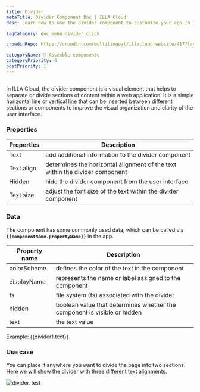 ```yaml
---
title: Divider
metaTitle: Divider Component Doc | ILLA Cloud
desc: Learn how to use the divider component to customize your app in ILLA Cloud.

tagCategory: doc_menu_divider_click

crowdinRepo: https://crowdin.com/multilingual/illacloud-website/417?languages=en&filter=basic&value=0

categoryName: 🧬 Assemble components
categoryPriority: 6
postPriority: 1
---
```


## <h2 hidden>What is Divider?</h2>

In ILLA Cloud, the divider component is a visual element that helps to separate or divide sections of content within a web application. It is a simple horizontal line or vertical line that can be inserted between different sections or components to improve the visual organization and clarity of the user interface.

### Properties

| Properties | Description                                                                  |
| ---------- | ---------------------------------------------------------------------------- |
| Text       | add additional information to the divider component                          |
| Text align | determines the horizontal alignment of the text within the divider component |
| Hidden     | hide the divider component from the user interface                           |
| Text size  | adjust the font size of the text within the divider component                |

### Data

The component has some commonly used data, which can be called via **`{{componentName.propertyName}}`** in the app.

| Property name | Description                                                              |
| ------------- | ------------------------------------------------------------------------ |
| colorScheme   | defines the color of the text in the component                           |
| displayName   | represents the name or label assigned to the component                   |
| fs            | file system (fs) associated with the divider                             |
| hidden        | boolean value that determines whether the component is visible or hidden |
| text          | the text value                                                           |

Example: {{divider1.text}}

### Use case

You can place it anywhere you want to divide the page into two sections. Here we will show the divider with three different text alignments.

![divider_test](https://cdn.illacloud.com/official-website/img/docs/divider_test.jpg)
